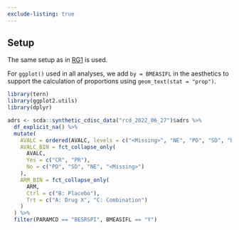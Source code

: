 ```yaml
---
exclude-listing: true
---
```


## Setup

The same setup as in [RG1](../../graphs/RG1/rg01.qmd) is used.

For `ggplot()` used in all analyses, we add `by = BMEASIFL` in the aesthetics to support the calculation of proportions using `geom_text(stat = "prop")`.

```r
library(tern)
library(ggplot2.utils)
library(dplyr)

adrs <- scda::synthetic_cdisc_data("rcd_2022_06_27")$adrs %>%
  df_explicit_na() %>%
  mutate(
    AVALC = ordered(AVALC, levels = c("<Missing>", "NE", "PD", "SD", "PR", "CR")),
    AVALC_BIN = fct_collapse_only(
      AVALC,
      Yes = c("CR", "PR"),
      No = c("PD", "SD", "NE", "<Missing>")
    ),
    ARM_BIN = fct_collapse_only(
      ARM,
      Ctrl = c("B: Placebo"),
      Trt = c("A: Drug X", "C: Combination")
    )
  ) %>%
  filter(PARAMCD == "BESRSPI", BMEASIFL == "Y")
```
